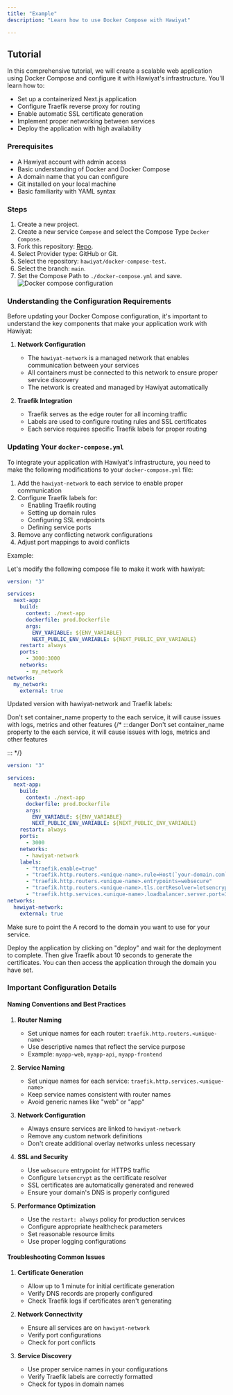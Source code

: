 ```yaml
---
title: "Example"
description: "Learn how to use Docker Compose with Hawiyat"

---
```


## Tutorial

In this comprehensive tutorial, we will create a scalable web application using Docker Compose and configure it with Hawiyat's infrastructure. You'll learn how to:
- Set up a containerized Next.js application
- Configure Traefik reverse proxy for routing
- Enable automatic SSL certificate generation
- Implement proper networking between services
- Deploy the application with high availability

### Prerequisites
- A Hawiyat account with admin access
- Basic understanding of Docker and Docker Compose
- A domain name that you can configure
- Git installed on your local machine
- Basic familiarity with YAML syntax

### Steps

1. Create a new project.
2. Create a new service `Compose` and select the Compose Type `Docker Compose`.
3. Fork this repository: [Repo](https://github.com/hawiyat/docker-compose-test).
4. Select Provider type: GitHub or Git.
5. Select the repository: `hawiyat/docker-compose-test`.
6. Select the branch: `main`.
7. Set the Compose Path to `./docker-compose.yml` and save.
![Docker compose configuration](/assets/images/compose/setup.png)


### Understanding the Configuration Requirements

Before updating your Docker Compose configuration, it's important to understand the key components that make your application work with Hawiyat:

1. **Network Configuration**
   - The `hawiyat-network` is a managed network that enables communication between your services
   - All containers must be connected to this network to ensure proper service discovery
   - The network is created and managed by Hawiyat automatically

2. **Traefik Integration**
   - Traefik serves as the edge router for all incoming traffic
   - Labels are used to configure routing rules and SSL certificates
   - Each service requires specific Traefik labels for proper routing

### Updating Your `docker-compose.yml`

To integrate your application with Hawiyat's infrastructure, you need to make the following modifications to your `docker-compose.yml` file:

1. Add the `hawiyat-network` to each service to enable proper communication
2. Configure Traefik labels for:
   - Enabling Traefik routing
   - Setting up domain rules
   - Configuring SSL endpoints
   - Defining service ports
3. Remove any conflicting network configurations
4. Adjust port mappings to avoid conflicts

Example:

Let's modify the following compose file to make it work with hawiyat:

```yaml
version: "3"

services:
  next-app:
    build:
      context: ./next-app
      dockerfile: prod.Dockerfile
      args:
        ENV_VARIABLE: ${ENV_VARIABLE}
        NEXT_PUBLIC_ENV_VARIABLE: ${NEXT_PUBLIC_ENV_VARIABLE}
    restart: always
    ports:
      - 3000:3000
    networks:
      - my_network
networks:
  my_network:
    external: true
```


Updated version with hawiyat-network and Traefik labels:


<Callout  type="warn">
Don't set container_name property to the each service, it will cause issues with logs, metrics and other features
</Callout>
{/* :::danger
Don't set container_name property to the each service, it will cause issues with logs, metrics and other features

::: */}

```yaml
version: "3"

services:
  next-app:
    build:
      context: ./next-app
      dockerfile: prod.Dockerfile
      args:
        ENV_VARIABLE: ${ENV_VARIABLE}
        NEXT_PUBLIC_ENV_VARIABLE: ${NEXT_PUBLIC_ENV_VARIABLE}
    restart: always
    ports:
      - 3000
    networks:
      - hawiyat-network
    labels:
      - "traefik.enable=true"
      - "traefik.http.routers.<unique-name>.rule=Host(`your-domain.com`)"
      - "traefik.http.routers.<unique-name>.entrypoints=websecure"
      - "traefik.http.routers.<unique-name>.tls.certResolver=letsencrypt"
      - "traefik.http.services.<unique-name>.loadbalancer.server.port=3000"
networks:
  hawiyat-network:
    external: true
```

Make sure to point the A record to the domain you want to use for your service.

<ImageZoom  src="/assets/images/compose/domain.png" width={800} height={630} alt='home og image' className="rounded-lg" />

Deploy the application by clicking on "deploy" and wait for the deployment to complete. Then give Traefik about 10 seconds to generate the certificates. You can then access the application through the domain you have set.

<ImageZoom  src="/assets/images/compose/application.png" width={800} height={630} alt='home og image' className="rounded-lg" />

### Important Configuration Details

#### Naming Conventions and Best Practices

1. **Router Naming**
   - Set unique names for each router: `traefik.http.routers.<unique-name>`
   - Use descriptive names that reflect the service purpose
   - Example: `myapp-web`, `myapp-api`, `myapp-frontend`

2. **Service Naming**
   - Set unique names for each service: `traefik.http.services.<unique-name>`
   - Keep service names consistent with router names
   - Avoid generic names like "web" or "app"

3. **Network Configuration**
   - Always ensure services are linked to `hawiyat-network`
   - Remove any custom network definitions
   - Don't create additional overlay networks unless necessary

4. **SSL and Security**
   - Use `websecure` entrypoint for HTTPS traffic
   - Configure `letsencrypt` as the certificate resolver
   - SSL certificates are automatically generated and renewed
   - Ensure your domain's DNS is properly configured

5. **Performance Optimization**
   - Use the `restart: always` policy for production services
   - Configure appropriate healthcheck parameters
   - Set reasonable resource limits
   - Use proper logging configurations

#### Troubleshooting Common Issues

1. **Certificate Generation**
   - Allow up to 1 minute for initial certificate generation
   - Verify DNS records are properly configured
   - Check Traefik logs if certificates aren't generating

2. **Network Connectivity**
   - Ensure all services are on `hawiyat-network`
   - Verify port configurations
   - Check for port conflicts

3. **Service Discovery**
   - Use proper service names in your configurations
   - Verify Traefik labels are correctly formatted
   - Check for typos in domain names


